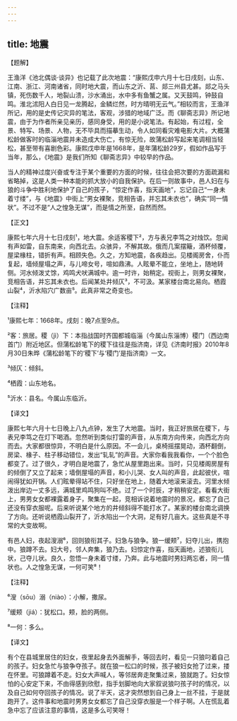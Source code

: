 ```yaml
---
---
---
```

title: 地震
---




【题解】


王渔洋《池北偶谈·谈异》也记载了此次地震：“康熙戊申六月十七日戌刻，山东、江南、浙江、河南诸省，同时地大震，而山东之沂、莒、郯三州县尤甚。郯之马头镇，死伤数千人，地裂山溃，沙水涌出，水中多有鱼蟹之属。又天鼓鸣，钟鼓自鸣。淮北沭阳人白日见一龙腾起，金鳞烂然，时方晴明无云气。”相较而言，王渔洋所记，用的是史传记灾异的笔法，客观，涉猎的地域广泛。而《聊斋志异》所记地震，由于为作者所亲见亲历，感同身受，用的是小说笔法。有起始，有过程，全景、特写、场景、人物，无不毕具而描摹生动，令人如同看灾难电影大片。大概蒲松龄做客时的临淄地震并未造成大伤亡，有惊无险，故蒲松龄写起来笔调相当轻松，甚至带有喜剧色彩。康熙戊申年是1668年，是年蒲松龄29岁，假如作品写于当年，那么，《地震》是我们所知《聊斋志异》中较早的作品。

当人的精神过度兴奋或专注于某个重要的方面的时候，往往会把次要的方面疏漏和省略掉，这是人类一种本能的抓大放小的自我保护。在后一则故事中，邑人妇在与狼的斗争中胜利地保护了自己的孩子，“惊定作喜，指天画地”，忘记自己“一身未着寸缕”，与《地震》中街上“男女裸聚，竞相告语，并忘其未衣也”，确实“同一情状”。不过不是“人之惶急无谋”，而是情之所至，自然而然。

【正文】

康熙七年六月十七日戌刻¹，地大震。余适客稷下²，方与表兄李笃之对烛饮。忽闻有声如雷，自东南来，向西北去。众骇异，不解其故。俄而几案摆簸，酒杯倾覆，屋梁椽柱，错折有声。相顾失色。久之，方知地震，各疾趋出。见楼阁房舍，仆而复起，墙倾屋塌之声，与儿啼女号，喧如鼎沸。人眩晕不能立，坐地上，随地转侧。河水倾泼丈馀，鸡鸣犬吠满城中。逾一时许，始稍定。视街上，则男女裸聚，竞相告语，并忘其未衣也。后闻某处井倾仄³，不可汲。某家楼台南北易向。栖霞山裂⁴，沂水陷穴广数亩⁵。此真非常之奇变也。





【注释】


¹康熙七年：1668年。戌刻：晚7点至9点。

²客：旅居。稷（jì）下：本指战国时齐国都城临淄（今属山东淄博）稷门（西边南首门）附近地区。但蒲松龄笔下的稷下往往是指济南，详见《济南时报》2010年8月30日朱晔《蒲松龄笔下的‘稷下’与‘稷门’是指济南》一文。

³倾仄：倾斜。

⁴栖霞：山东地名。

⁵沂水：县名。今属山东临沂。





【译文】


康熙七年六月十七日晚上八九点钟，发生了大地震。当时，我正好旅居在稷下，与表兄李笃之在灯下喝酒。忽然听到类似打雷的声音，从东南方向传来，向西北方向而去。大家都很惊异，不明白是什么原因。不一会儿，桌椅摇摆晃动，酒杯翻倒，房梁、椽子、柱子移动错位，发出“轧轧”的声音。大家你看我我看你，一个个脸色都变了。过了很久，才明白是地震了，急忙从屋里跑出来。当时，只见楼阁房屋有的倾倒了又立了起来；墙倒屋塌的声音，和小儿哭、女人叫的声音，此起彼伏，喧闹得犹如开锅。人们眩晕得站不住，只好坐在地上，随着大地滚来滚去。河里水倾泼出岸边一丈多远，满城里鸡鸣狗叫不绝。过了一个时辰，才稍稍安定。看看大街上，男男女女都裸露着身子，聚集在一起，竞相诉说着地震时的景况，都忘了自己还没有穿衣服呢。后来听说某个地方的井倾斜得不能打水了。某家的楼台南北调换了方向。还听说栖霞山裂开了，沂水陷出一个大洞，足有好几亩大。这些真是不寻常的大变故啊。

有邑人妇，夜起溲溺⁶，回则狼衔其子。妇急与狼争。狼一缓颊⁷，妇夺儿出，携抱中。狼蹲不去。妇大号，邻人奔集，狼乃去。妇惊定作喜，指天画地，述狼衔儿状，己夺儿状。良久，忽悟一身未着寸缕，乃奔。此与地震时男妇两忘者，同一情状也。人之惶急无谋，一何可笑⁸！





【注释】


⁶溲（sōu）溺（niào）：小解，撒尿。

⁷缓颊（jiá）：犹松口。颊，脸的两侧。

⁸一何：多么。





【译文】


有个在县城里居住的妇女，夜里起身去外面解手，等回去时，看见一只狼叼着自己的孩子。妇女急忙与狼争夺孩子。就在狼一松口的时候，孩子被妇女抢了过来，搂在怀里。可狼蹲着不走。妇女大声喊人，等邻居奔走聚集过来，狼就跑了。妇女惊怕的心安定下来，不由得感到欣慰，指手划脚地向大家叙说狼叼孩子时的情况，以及自己如何夺回孩子的情况。说了半天，这才突然想到自己身上一丝不挂，于是就跑开了。这件事和地震时男男女女都忘了自己没穿衣服是一个样子啊。人在慌乱着急中忘了应该注意的事情，这是多么可笑呀！